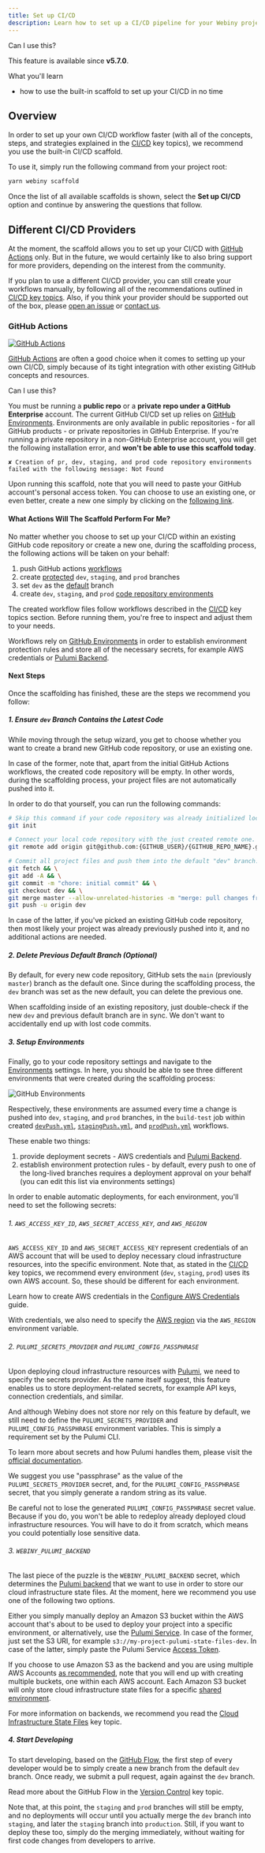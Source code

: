 ```yaml
---
title: Set up CI/CD
description: Learn how to set up a CI/CD pipeline for your Webiny project.
---
```




<Alert type="info">

 Can I use this?

This feature is available since **v5.7.0**.

</Alert>

<Alert type="success">

 What you'll learn

- how to use the built-in scaffold to set up your CI/CD in no time

</Alert>

## Overview

In order to set up your own CI/CD workflow faster (with all of the concepts, steps, and strategies explained in the [CI/CD](/docs/key-topics/ci-cd/introduction) key topics), we recommend you use the built-in CI/CD scaffold.

To use it, simply run the following command from your project root:

```bash
yarn webiny scaffold
```

Once the list of all available scaffolds is shown, select the **Set up CI/CD** option and continue by answering the questions that follow.

## Different CI/CD Providers

At the moment, the scaffold allows you to set up your CI/CD with [GitHub Actions](https://github.com/features/actions) only. But in the future, we would certainly like to also bring support for more providers, depending on the interest from the community.

<Alert type="success">

If you plan to use a different CI/CD provider, you can still create your workflows manually, by following all of the recommendations outlined in [CI/CD key topics](/docs/key-topics/ci-cd/introduction). Also, if you think your provider should be supported out of the box, please [open an issue](https://github.com/webiny/webiny-js/issues) or [contact us](https://www.webiny.com/slack).

</Alert>

### GitHub Actions

<a href="https://github.com/features/actions" target="_blank">
<img alt="GitHub Actions" src={ghActions} />
</a>

[GitHub Actions](https://github.com/features/actions) are often a good choice when it comes to setting up your own CI/CD, simply because of its tight integration with other existing GitHub concepts and resources.

<Alert type="info">

 Can I use this?

You must be running a **public repo** or a **private repo under a GitHub Enterprise** account.
The current GitHub CI/CD set up relies on [GitHub Environments](https://docs.github.com/en/actions/reference/environments). Environments are only available in public repositories - for all GitHub products - or private repositories in GitHub Enterprise.
If you're running a private repository in a non-GitHub Enterprise account, you will get the following installation error, and **won't be able to use this scaffold today**.
```console
✘ Creation of pr, dev, staging, and prod code repository environments failed with the following message: Not Found
```

</Alert>

<Alert type="warning">

Upon running this scaffold, note that you will need to paste your GitHub account's personal access token. You can choose to use an existing one, or even better, create a new one simply by clicking on the [following link](https://github.com/settings/tokens/new?scopes=repo,workflow&description=webiny-cicd-token).

</Alert>

#### What Actions Will The Scaffold Perform For Me?

No matter whether you choose to set up your CI/CD within an existing GitHub code repository or create a new one, during the scaffolding process, the following actions will be taken on your behalf:

1. push GitHub actions [workflows](https://github.com/webiny/webiny-js/tree/next/packages/cli-plugin-scaffold-ci/src/githubActions/files/workflows/.github/workflows)
2. create [protected](https://docs.github.com/en/github/administering-a-repository/defining-the-mergeability-of-pull-requests/about-protected-branches) `dev`, `staging`, and `prod` branches
3. set `dev` as the [default](https://docs.github.com/en/github/administering-a-repository/managing-branches-in-your-repository/changing-the-default-branch) branch
4. create `dev`, `staging`, and `prod` [code repository environments](https://docs.github.com/en/actions/reference/environments)

<Alert type="success">

The created workflow files follow workflows described in the [CI/CD](/docs/key-topics/ci-cd/introduction) key topics section. Before running them, you're free to inspect and adjust them to your needs.

</Alert>

<Alert type="info">

Workflows rely on [GitHub Environments](https://docs.github.com/en/actions/reference/environments) in order to establish environment protection rules and store all of the necessary secrets, for example AWS credentials or [Pulumi Backend](/docs/key-topics/ci-cd/cloud-infrastructure-state-files#using-different-backends).

</Alert>

#### Next Steps

Once the scaffolding has finished, these are the steps we recommend you follow:

##### 1. Ensure `dev` Branch Contains the Latest Code

While moving through the setup wizard, you get to choose whether you want to create a brand new GitHub code repository, or use an existing one.

In case of the former, note that, apart from the initial GitHub Actions workflows, the created code repository will be empty. In other words, during the scaffolding process, your project files are not automatically pushed into it.

In order to do that yourself, you can run the following commands:

```bash
# Skip this command if your code repository was already initialized locally.
git init

# Connect your local code repository with the just created remote one.
git remote add origin git@github.com:{GITHUB_USER}/{GITHUB_REPO_NAME}.git

# Commit all project files and push them into the default "dev" branch.
git fetch && \
git add -A && \
git commit -m "chore: initial commit" && \
git checkout dev && \
git merge master --allow-unrelated-histories -m "merge: pull changes from master" && \
git push -u origin dev
```

In case of the latter, if you've picked an existing GitHub code repository, then most likely your project was already previously pushed into it, and no additional actions are needed.

##### 2. Delete Previous Default Branch (Optional)

By default, for every new code repository, GitHub sets the `main` (previously `master`) branch as the default one. Since during the scaffolding process, the `dev` branch was set as the new default, you can delete the previous one.

<Alert type="warning">

When scaffolding inside of an existing repository, just double-check if the new `dev` and previous default branch are in sync. We don't want to accidentally end up with lost code commits.

</Alert>

##### 3. Setup Environments

Finally, go to your code repository settings and navigate to the [Environments](https://docs.github.com/en/actions/reference/environments#creating-an-environment) settings. In here, you should be able to see three different environments that were created during the scaffolding process:

<img alt="GitHub Environments" src={ghEnvironments} />

Respectively, these environments are assumed every time a change is pushed into `dev`, `staging`, and `prod` branches, in the `build-test` job within created [`devPush.yml`](https://github.com/webiny/webiny-js/blob/next/packages/cli-plugin-scaffold-ci/src/githubActions/files/workflows/.github/workflows/pushDev.yml#L30), [`stagingPush.yml`](https://github.com/webiny/webiny-js/blob/next/packages/cli-plugin-scaffold-ci/src/githubActions/files/workflows/.github/workflows/pushStaging.yml#L30), and [`prodPush.yml`](https://github.com/webiny/webiny-js/blob/next/packages/cli-plugin-scaffold-ci/src/githubActions/files/workflows/.github/workflows/pushProd.yml#L30) workflows.

These enable two things:

1. provide deployment secrets - AWS credentials and [Pulumi Backend](/docs/key-topics/ci-cd/cloud-infrastructure-state-files#using-different-backends).
2. establish environment protection rules - by default, every push to one of the long-lived branches requires a deployment approval on your behalf (you can edit this list via environments settings)

In order to enable automatic deployments, for each environment, you'll need to set the following secrets:

###### 1. `AWS_ACCESS_KEY_ID`, `AWS_SECRET_ACCESS_KEY`, and `AWS_REGION`

`AWS_ACCESS_KEY_ID` and `AWS_SECRET_ACCESS_KEY` represent credentials of an AWS account that will be used to deploy necessary cloud infrastructure resources, into the specific environment. Note that, as stated in the [CI/CD](/docs/key-topics/ci-cd/environments#cloud-aws-accounts) key topics, we recommend every environment (`dev`, `staging`, `prod`) uses its own AWS account. So, these should be different for each environment.

<Alert type="success">

Learn how to create AWS credentials in the [Configure AWS Credentials](/docs/how-to-guides/deployment/aws/configure-aws-credentials) guide.

</Alert>

With credentials, we also need to specify the [AWS region](https://aws.amazon.com/about-aws/global-infrastructure/regions_az/) via the `AWS_REGION` environment variable.

###### 2. `PULUMI_SECRETS_PROVIDER` and `PULUMI_CONFIG_PASSPHRASE`

Upon deploying cloud infrastructure resources with [Pulumi](/docs/key-topics/deployment/iac-with-pulumi), we need to specify the secrets provider. As the name itself suggest, this feature enables us to store deployment-related secrets, for example API keys, connection credentials, and similar.

And although Webiny does not store nor rely on this feature by default, we still need to define the `PULUMI_SECRETS_PROVIDER` and `PULUMI_CONFIG_PASSPHRASE` environment variables. This is simply a requirement set by the Pulumi CLI.

<Alert type="success">

To learn more about secrets and how Pulumi handles them, please visit the [official documentation](https://www.pulumi.com/docs/intro/concepts/secrets/).

</Alert>

We suggest you use "passphrase" as the value of the `PULUMI_SECRETS_PROVIDER` secret, and, for the `PULUMI_CONFIG_PASSPHRASE` secret, that you simply generate a random string as its value.

<Alert type="danger">

Be careful not to lose the generated `PULUMI_CONFIG_PASSPHRASE` secret value. Because if you do, you won't be able to redeploy already deployed cloud infrastructure resources. You will have to do it from scratch, which means you could potentially lose sensitive data.

</Alert>

###### 3. `WEBINY_PULUMI_BACKEND`

The last piece of the puzzle is the `WEBINY_PULUMI_BACKEND` secret, which determines the [Pulumi backend](/docs/key-topics/ci-cd/cloud-infrastructure-state-files#using-different-backends) that we want to use in order to store our cloud infrastructure state files. At the moment, here we recommend you use one of the following two options.

Either you simply manually deploy an Amazon S3 bucket within the AWS account that's about to be used to deploy your project into a specific environment, or alternatively, use the [Pulumi Service](/docs/key-topics/ci-cd/cloud-infrastructure-state-files#pulumi-service). In case of the former, just set the S3 URI, for example `s3://my-project-pulumi-state-files-dev`. In case of the latter, simply paste the Pulumi Service [Access Token](https://app.pulumi.com/account/tokens).

<Alert type="success">

If you choose to use Amazon S3 as the backend and you are using multiple AWS Accounts [as recommended](/docs/key-topics/ci-cd/environments#cloud-aws-accounts), note that you will end up with creating multiple buckets, one within each AWS account. Each Amazon S3 bucket will only store cloud infrastructure state files for a specific [shared environment](/docs/key-topics/ci-cd/environments#shared-environments).

</Alert>

<Alert type="info">

For more information on backends, we recommend you read the [Cloud Infrastructure State Files](/docs/key-topics/ci-cd/cloud-infrastructure-state-files#using-different-backends) key topic.

</Alert>

##### 4. Start Developing

To start developing, based on the [GitHub Flow](/docs/key-topics/ci-cd/version-control#github-flow), the first step of every developer would be to simply create a new branch from the default `dev` branch. Once ready, we submit a pull request, again against the `dev` branch.

<Alert type="success">

Read more about the GitHub Flow in the [Version Control](/docs/key-topics/ci-cd/version-control#github-flow) key topic.

</Alert>

Note that, at this point, the `staging` and `prod` branches will still be empty, and no deployments will occur until you actually merge the `dev` branch into `staging`, and later the `staging` branch into `production`.  Still, if you want to deploy these too, simply do the merging immediately, without waiting for first code changes from developers to arrive.
